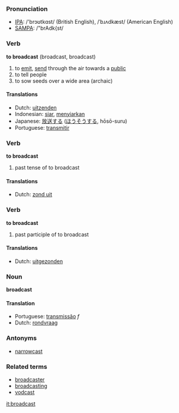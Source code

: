 === Pronunciation ===
*[[w:IPA|IPA]]: /'brɔʊtkɑst/ (British English), /ˈbɹʌdkæst/ (American English)
*[[w:SAMPA|SAMPA]]: /"brAdk{st/
=== Verb ===
'''to broadcast''' (broadcast, broadcast)

# to [[emit]], [[send]] through the air towards a [[public]]
# to tell people
# to sow seeds over a wide area (archaic)

==== Translations ====
*Dutch: [[uitzenden]]
*Indonesian: [[siar]], [[siar|menyiarkan]]
*Japanese: [[放送]]する ([[ほうそう]]する, hōsō-suru)
*Portuguese: [[transmitir]]

=== Verb ===
'''to broadcast'''

# past tense of to broadcast

==== Translations ====
*Dutch: [[zond uit]]

=== Verb ===
'''to broadcast'''

# past participle of to broadcast

==== Translations ====
*Dutch: [[uitgezonden]]

=== Noun ===
'''broadcast'''

==== Translation ====
*Portuguese: [[transmissão]] ''f''
*Dutch: [[rondvraag]]

===Antonyms===
*[[narrowcast]]

===Related terms===
*[[broadcaster]]
*[[broadcasting]]
*[[vodcast]]

[[it:broadcast]]